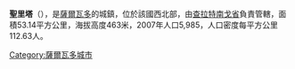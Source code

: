 '''聖里塔'''（{{lang-es|Santa Rita}}），是[[薩爾瓦多|薩爾瓦多]]的城鎮，位於該國西北部，由[[查拉特南戈省|查拉特南戈省]]負責管轄，面積53.14平方公里，海拔高度463米，2007年人口5,985，人口密度每平方公里112.63人。

{{Coord|14|8|N|89|0|W|display=title}}

{{ElSalvador-geo-stub}}
[[Category:薩爾瓦多城市|Category:薩爾瓦多城市]]